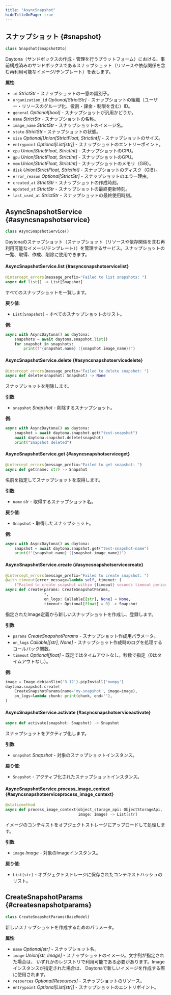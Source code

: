 ```yaml
---
title: "AsyncSnapshot"
hideTitleOnPage: true
---
```


## スナップショット \{#snapshot\}

```python
class Snapshot(SnapshotDto)
```

Daytona（サンドボックスの作成・管理を行うプラットフォーム）における、事前構成済みのサンドボックスであるスナップショット（リソースや依存関係を含む再利用可能なイメージ/テンプレート）を表します。

**属性**:

* `id` *StrictStr* - スナップショットの一意の識別子。
* `organization_id` *Optional[StrictStr]* - スナップショットの組織（ユーザー・リソースのグループ化、役割・課金・制限を含む）ID。
* `general` *Optional[bool]* - スナップショットが汎用かどうか。
* `name` *StrictStr* - スナップショットの名称。
* `image_name` *StrictStr* - スナップショットのイメージ名。
* `state` *StrictStr* - スナップショットの状態。
* `size` *Optional[Union[StrictFloat, StrictInt]]* - スナップショットのサイズ。
* `entrypoint` *Optional[List[str]]* - スナップショットのエントリーポイント。
* `cpu` *Union[StrictFloat, StrictInt]* - スナップショットのCPU。
* `gpu` *Union[StrictFloat, StrictInt]* - スナップショットのGPU。
* `mem` *Union[StrictFloat, StrictInt]* - スナップショットのメモリ（GiB）。
* `disk` *Union[StrictFloat, StrictInt]* - スナップショットのディスク（GiB）。
* `error_reason` *Optional[StrictStr]* - スナップショットのエラー理由。
* `created_at` *StrictStr* - スナップショットの作成時刻。
* `updated_at` *StrictStr* - スナップショットの最終更新時刻。
* `last_used_at` *StrictStr* - スナップショットの最終使用時刻。

## AsyncSnapshotService \{#asyncsnapshotservice\}

```python
class AsyncSnapshotService()
```

Daytonaのスナップショット（スナップショット（リソースや依存関係を含む再利用可能なイメージ/テンプレート））を管理するサービス。スナップショットの一覧、取得、作成、削除に使用できます。

#### AsyncSnapshotService.list \{#asyncsnapshotservicelist\}

```python
@intercept_errors(message_prefix="Failed to list snapshots: ")
async def list() -> List[Snapshot]
```

すべてのスナップショットを一覧します。

**戻り値**:

* `List[Snapshot]` - すべてのスナップショットのリスト。

**例**:

```python
async with AsyncDaytona() as daytona:
    snapshots = await daytona.snapshot.list()
    for snapshot in snapshots:
        print(f"{snapshot.name} ({snapshot.image_name})")
```

#### AsyncSnapshotService.delete \{#asyncsnapshotservicedelete\}

```python
@intercept_errors(message_prefix="Failed to delete snapshot: ")
async def delete(snapshot: Snapshot) -> None
```

スナップショットを削除します。

**引数**:

* `snapshot` *Snapshot* - 削除するスナップショット。

**例**:

```python
async with AsyncDaytona() as daytona:
    snapshot = await daytona.snapshot.get("test-snapshot")
    await daytona.snapshot.delete(snapshot)
    print("Snapshot deleted")
```

#### AsyncSnapshotService.get \{#asyncsnapshotserviceget\}

```python
@intercept_errors(message_prefix="Failed to get snapshot: ")
async def get(name: str) -> Snapshot
```

名前を指定してスナップショットを取得します。

**引数**:

* `name` *str* - 取得するスナップショット名。

**戻り値**:

* `Snapshot` - 取得したスナップショット。

**例**:

```python
async with AsyncDaytona() as daytona:
    snapshot = await daytona.snapshot.get("test-snapshot-name")
    print(f"{snapshot.name} ({snapshot.image_name})")
```

#### AsyncSnapshotService.create \{#asyncsnapshotservicecreate\}

```python
@intercept_errors(message_prefix="Failed to create snapshot: ")
@with_timeout(error_message=lambda self, timeout: (
    f"Failed to create snapshot within {timeout} seconds timeout period."))
async def create(params: CreateSnapshotParams,
                 *,
                 on_logs: Callable[[str], None] = None,
                 timeout: Optional[float] = 0) -> Snapshot
```

指定されたImage定義から新しいスナップショットを作成し、登録します。

**引数**:

* `params` *CreateSnapshotParams* - スナップショット作成用パラメータ。
* `on_logs` *Callable[[str], None]* - スナップショット作成時のログを処理するコールバック関数。
* `timeout` *Optional[float]* - 既定ではタイムアウトなし。秒数で指定（0はタイムアウトなし）。

**例**:

```python
image = Image.debianSlim('3.12').pipInstall('numpy')
daytona.snapshot.create(
    CreateSnapshotParams(name='my-snapshot', image=image),
    on_logs=lambda chunk: print(chunk, end=""),
)
```

#### AsyncSnapshotService.activate \{#asyncsnapshotserviceactivate\}

```python
async def activate(snapshot: Snapshot) -> Snapshot
```

スナップショットをアクティブ化します。

**引数**:

* `snapshot` *Snapshot* - 対象のスナップショットインスタンス。

**戻り値**:

* `Snapshot` - アクティブ化されたスナップショットインスタンス。

#### AsyncSnapshotService.process&#95;image&#95;context \{#asyncsnapshotserviceprocess&#95;image&#95;context\}

```python
@staticmethod
async def process_image_context(object_storage_api: ObjectStorageApi,
                                image: Image) -> List[str]
```

イメージのコンテキストをオブジェクトストレージにアップロードして処理します。

**引数**:

* `image` *Image* - 対象のImageインスタンス。

**戻り値**:

* `List[str]` - オブジェクトストレージに保存されたコンテキストハッシュのリスト。

## CreateSnapshotParams \{#createsnapshotparams\}

```python
class CreateSnapshotParams(BaseModel)
```

新しいスナップショットを作成するためのパラメータ。

**属性**:

* `name` *Optional[str]* - スナップショット名。
* `image` *Union[str, Image]* - スナップショットのイメージ。文字列が指定された場合は、
  いずれかのレジストリで利用可能である必要があります。Image インスタンスが指定された場合は、
  Daytonaで新しいイメージを作成する際に使用されます。
* `resources` *Optional[Resources]* - スナップショットのリソース。
* `entrypoint` *Optional[List[str]]* - スナップショットのエントリポイント。
